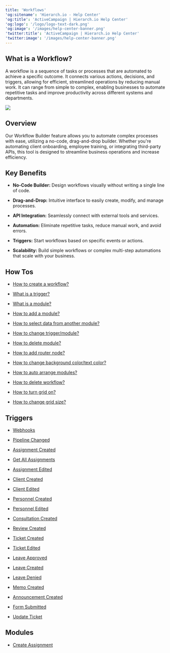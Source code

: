 ```yaml
---
title: 'Workflows'
'og:sitename': 'Hierarch.io - Help Center'
'og:title': 'ActiveCampaign | Hierarch.io Help Center'
'og:logo': '/logo/logo-text-dark.png'
'og:image': '/images/help-center-banner.png'
'twitter:title': 'ActiveCampaign | Hierarch.io Help Center'
'twitter:image': '/images/help-center-banner.png'
---
```


## What is a Workflow?

A workflow is a sequence of tasks or processes that are automated to achieve a specific outcome. It connects various actions, decisions, and triggers, allowing for efficient, streamlined operations by reducing manual work. It can range from simple to complex, enabling businesses to automate repetitive tasks and improve productivity across different systems and departments.

![](/images/workflows/workflow001.png)

## Overview

Our Workflow Builder feature allows you to automate complex processes with ease, utilizing a no-code, drag-and-drop builder. Whether you're automating client onboarding, employee training, or integrating third-party APIs, this tool is designed to streamline business operations and increase efficiency.

## Key Benefits

* **No-Code Builder:** Design workflows visually without writing a single line of code.

* **Drag-and-Drop:** Intuitive interface to easily create, modify, and manage processes.

* **API Integration:** Seamlessly connect with external tools and services.

* **Automation:** Eliminate repetitive tasks, reduce manual work, and avoid errors.

* **Triggers:** Start workflows based on specific events or actions.

* **Scalability:** Build simple workflows or complex multi-step automations that scale with your business.

## How Tos

* [How to create a workflow?](/tutorials/how-to-create-workflow)

* [What is a trigger?](/tutorials/what-is-a-trigger)

* [What is a module?](/tutorials/what-is-a-module)

* [How to add a module?](/tutorials/how-to-add-module)

* [How to select data from another module?](/tutorials/how-to-select-data-from-another-module)

* [How to change trigger/module?](/tutorials/how-to-change-trigger-module)

* [How to delete module?](/tutorials/how-to-delete-module)

* [How to add router node?](/tutorials/how-to-add-router-node)

* [How to change background color/text color?](/tutorials/how-to-change-background-text-color)

* [How to auto arrange modules?](/tutorials/how-to-auto-arrange-modules)

* [How to delete workflow?](/tutorials/how-to-delete-workflow)

* [How to turn grid on?](/tutorials/how-to-turn-grid-on)

* [How to change grid size?](/tutorials/how-to-change-grid-size)

## Triggers

* [Webhooks](/workflows/triggers/webhooks "Webhooks")

* [Pipeline Changed](/workflows/triggers/pipeline-changed "Pipeline Changed")

* [Assignment Created](https://help-center.hierarch.io/p/workflows/wft/assignment-created/ "Assignment Created")

* [Get All Assignments](https://help-center.hierarch.io/p/workflows/wft/get-all-assignments/ "Get All Assignments")

* [Assignment Edited](https://help-center.hierarch.io/p/workflows/wft/assignment-edited/ "Assignment Edited")

* [Client Created](https://help-center.hierarch.io/p/workflows/wft/client-created/ "Client Created")

* [Client Edited](https://help-center.hierarch.io/p/workflows/wft/client-edited/ "Client Edited")

* [Personnel Created](https://help-center.hierarch.io/p/workflows/wft/personnel-created/ "Personnel Created")

* [Personnel Edited](https://help-center.hierarch.io/p/workflows/wft/personnel-edited/ "Personnel Edited")

* [Consultation Created](https://help-center.hierarch.io/p/workflows/wft/consultation-created/ "Consultation Created")

* [Review Created](https://help-center.hierarch.io/p/workflows/wft/review-created/ "Review Created")

* [Ticket Created](https://help-center.hierarch.io/p/workflows/wft/ticket-created/ "Ticket Created")

* [Ticket Edited](https://help-center.hierarch.io/p/workflows/wft/ticket-edited/ "Ticket Edited")

* [Leave Approved](https://help-center.hierarch.io/p/workflows/wft/leave-approved/ "Leave Approved")

* [Leave Created](https://help-center.hierarch.io/p/workflows/wft/leave-created/ "Leave Created")

* [Leave Denied](https://help-center.hierarch.io/p/workflows/wft/leave-denied/ "Leave Denied")

* [Memo Created](https://help-center.hierarch.io/p/workflows/wft/memo-created/ "Memo Created")

* [Announcement Created](https://help-center.hierarch.io/p/workflows/wft/announcement-created/ "Announcement Created")

* [Form Submitted](https://help-center.hierarch.io/p/workflows/wft/form-submitted/ "Form Submitted")

* [Update Ticket](https://help-center.hierarch.io/p/workflows/wft/update-ticket/ "Update Ticket")

## Modules

* [Create Assignment](/workflows/modules/create-assignment "Create Assignment")